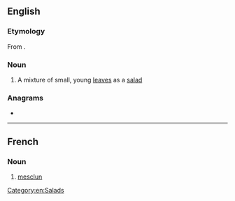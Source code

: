==English==

===Etymology===
From {{etyl|fr|en}} {{m|fr|mescler||to mix}}.

===Noun===
{{wikipedia}}
{{en-noun}}

# A mixture of small, young [[leaf|leaves]] as a [[salad]]

===Anagrams===
* {{anagrams|en|culmens}}

[[Category:en:Salads]]

----

==French==

===Noun===
{{fr-noun|m}}

# [[#English|mesclun]]
